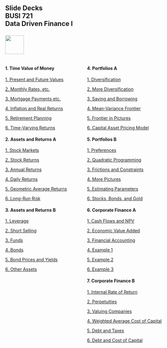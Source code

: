 ## Slide Decks<br>BUSI 721<br>Data Driven Finance I<br><br>![](RiceBusiness-transparent-logo-sm.png){height="60"}<br>

:::: {.columns}

::: {.column width="50%"}

#### 1. Time Value of Money

[1. Present and Future Values](a01-fvs-pvs.html)

[2. Monthly Rates, etc.](a02-monthly-rates.html)

[3. Mortgage Payments etc.](a03-mortgage-payments.html)

[4. Inflation and Real Returns](a04-inflation.html)

[5. Retirement Planning](a05-retirement-planning.html)

[6. Time-Varying Returns](a06-different-returns.html)

#### 2. Assets and Returns A

[1. Stock Markets](b01-stock-market.html)

[2. Stock Returns](b02-stock-returns.html)

[3. Annual Returns](b03-annual-returns.html)

[4. Daily Returns](b04-daily-returns.html)

[5. Geometric Average Returns](b05-geometric-average-returns.html)

[6. Long-Run Risk](b06-long-run-risks.html)

#### 3. Assets and Returns B

[1. Leverage](c01-leverage.html)

[2. Short Selling](c02-short-sales.html)

[3. Funds](c03-funds.html)

[4. Bonds](c04-bonds.html)

[5. Bond Prices and Yields](c05-bond-prices-and-yields.html)

[6. Other Assets](c06-other-assets.html)

:::


::: {.column width="50%"}

#### 4. Portfolios A

[1. Diversification](d01-diversification.html)

[2. More Diversification](d02-more-diversification.html)

[3. Saving and Borrowing](d03-riskfree.html)

[4. Mean-Variance Frontier](d04-frontier.html)

[5. Frontier in Pictures](d05-frontier-pictures.html)

[6. Capital Asset Pricing Model](d06-capital-asset-pricing-model.html)

#### 5. Portfolios B

[1. Preferences](e01-preferences.html)

[2. Quadratic Programming](e02-quadratic-programming.html)

[3. Frictions and Constraints](e03-frictions-constraints.html)

[4. More Pictures](e04-more-pictures.html)

[5. Estimating Parameters](e05-estimating-parameters.html)

[6. Stocks, Bonds, and Gold](e06-stocks-bonds-gold.html)

#### 6. Corporate Finance A

[1. Cash Flows and NPV](f01-cash-flows.html)

[2. Economic Value Added](f02-eva.html)

[3. Financial Accounting](f03-accounting.html)

[4. Example 1](f04-example1.html)

[5. Example 2](f05-example2.html)

[6. Example 3](f06-example3.html)

#### 7. Corporate Finance B

[1. Internal Rate of Return](g01-irr.html)

[2. Perpetuities](g02-perpetuities.html)

[3. Valuing Companies](g03-valuing-companies.html)

[4. Weighted Average Cost of Capital](g04-wacc.html)

[5. Debt and Taxes](g05-debt-taxes.html)

[6. Debt and Cost of Capital](g06-debt-cost-capital.html)

:::
::::